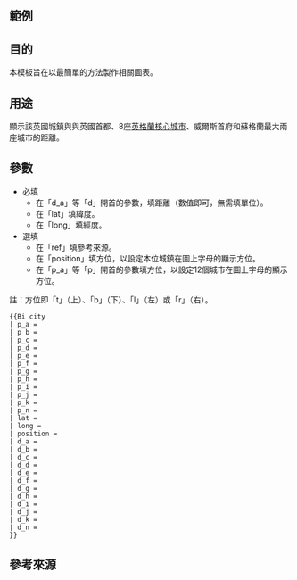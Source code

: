 <noinclude>
{{template doc page viewed directly}}
</noinclude>

==範例==
{{Bi city
| lat = 51.417222
| long = -0.746944
| position = bottom
| d_a = 44
| d_b = 206
| d_c = 600
| d_d = 330
| d_e = 317
| d_f = 578
| d_g = 215
| d_h = 306
| d_i = 272
| d_k = 400
| d_n = 173
| d_v = 255
| ref = <ref>《大英百科全書》。</ref>
}}

==目的==
本模板旨在以最簡單的方法製作相關圖表。

==用途==
顯示該英國城鎮與與英國首都、8座[[英格蘭核心城市]]、威爾斯首府和蘇格蘭最大兩座城市的距離。

==參數==
*必填
**在「d_a」等「d」開首的參數，填距離（數值即可，無需填單位）。
**在「lat」填緯度。
**在「long」填經度。
*選填
**在「ref」填參考來源。
**在「position」填方位，以設定本位城鎮在圖上字母的顯示方位。
**在「p_a」等「p」開首的參數填方位，以設定12個城市在圖上字母的顯示方位。

註：方位即「t」（上）、「b」（下）、「l」（左）或「r」（右）。
<pre>
{{Bi city
| p_a = 
| p_b = 
| p_c = 
| p_d = 
| p_e = 
| p_f = 
| p_g = 
| p_h = 
| p_i = 
| p_j = 
| p_k = 
| p_n = 
| lat = 
| long = 
| position = 
| d_a =
| d_b =
| d_c =
| d_d =
| d_e =
| d_f =
| d_g =
| d_h =
| d_i =
| d_j =
| d_k =
| d_n = 
}}
</pre>

==參考來源==
{{reflist}}